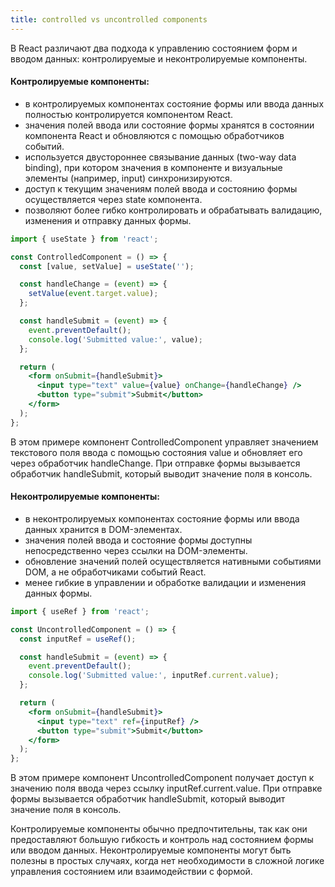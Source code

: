 ```yaml
---
title: controlled vs uncontrolled components
---
```


В React различают два подхода к управлению состоянием форм и вводом данных: контролируемые и неконтролируемые компоненты.

#### Контролируемые компоненты:

- в контролируемых компонентах состояние формы или ввода данных полностью контролируется компонентом React.
- значения полей ввода или состояние формы хранятся в состоянии компонента React и обновляются с помощью обработчиков событий.
- используется двустороннее связывание данных (two-way data binding), при котором значения в компоненте и визуальные элементы (например, input) синхронизируются.
- доступ к текущим значениям полей ввода и состоянию формы осуществляется через state компонента.
- позволяют более гибко контролировать и обрабатывать валидацию, изменения и отправку данных формы.

```jsx
import { useState } from 'react';

const ControlledComponent = () => {
  const [value, setValue] = useState('');

  const handleChange = (event) => {
    setValue(event.target.value);
  };

  const handleSubmit = (event) => {
    event.preventDefault();
    console.log('Submitted value:', value);
  };

  return (
    <form onSubmit={handleSubmit}>
      <input type="text" value={value} onChange={handleChange} />
      <button type="submit">Submit</button>
    </form>
  );
};
```

В этом примере компонент ControlledComponent управляет значением текстового поля ввода с помощью состояния value и обновляет его через обработчик handleChange. При отправке формы вызывается обработчик handleSubmit, который выводит значение поля в консоль.

#### Неконтролируемые компоненты:

- в неконтролируемых компонентах состояние формы или ввода данных хранится в DOM-элементах.
- значения полей ввода и состояние формы доступны непосредственно через ссылки на DOM-элементы.
- обновление значений полей осуществляется нативными событиями DOM, а не обработчиками событий React.
- менее гибкие в управлении и обработке валидации и изменения данных формы.

```jsx
import { useRef } from 'react';

const UncontrolledComponent = () => {
  const inputRef = useRef();

  const handleSubmit = (event) => {
    event.preventDefault();
    console.log('Submitted value:', inputRef.current.value);
  };

  return (
    <form onSubmit={handleSubmit}>
      <input type="text" ref={inputRef} />
      <button type="submit">Submit</button>
    </form>
  );
};
```

В этом примере компонент UncontrolledComponent получает доступ к значению поля ввода через ссылку inputRef.current.value. При отправке формы вызывается обработчик handleSubmit, который выводит значение поля в консоль.

Контролируемые компоненты обычно предпочтительны, так как они предоставляют большую гибкость и контроль над состоянием формы или вводом данных. Неконтролируемые компоненты могут быть полезны в простых случаях, когда нет необходимости в сложной логике управления состоянием или взаимодействии с формой.